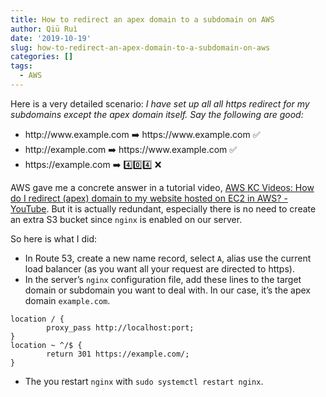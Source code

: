 ```yaml
---
title: How to redirect an apex domain to a subdomain on AWS
author: Qiū Ruì
date: '2019-10-19'
slug: how-to-redirect-an-apex-domain-to-a-subdomain-on-aws
categories: []
tags:
  - AWS
---
```


Here is a very detailed scenario: *I have set up all all https redirect for my subdomains except the apex domain itself. Say the following are good:*

- http://www.example.com ➡️ https://www.example.com ✅
- http://example.com ➡️ https://www.example.com ✅
- https://example.com ➡️ 4️⃣0️⃣4️⃣ ❌

AWS gave me a concrete answer in a tutorial video, [AWS KC Videos: How do I redirect (apex) domain to my website hosted on EC2 in AWS? - YouTube](https://www.youtube.com/watch?v=ZRSfJ6SWIqA). But it is actually redundant, especially there is no need to create an extra S3 bucket since `nginx` is enabled on our server.

So here is what I did:

- In Route 53, create a new name record, select `A`, alias use the current load balancer (as you want all your request are directed to https).
- In the server’s `nginx` configuration file, add these lines to the target domain or subdomain you want to deal with. In our case, it’s the apex domain `example.com`.

```
location / {
		proxy_pass http://localhost:port;
}
location ~ ^/$ {
		return 301 https://example.com/;
}
```

- The you restart `nginx` with `sudo systemctl restart nginx`.